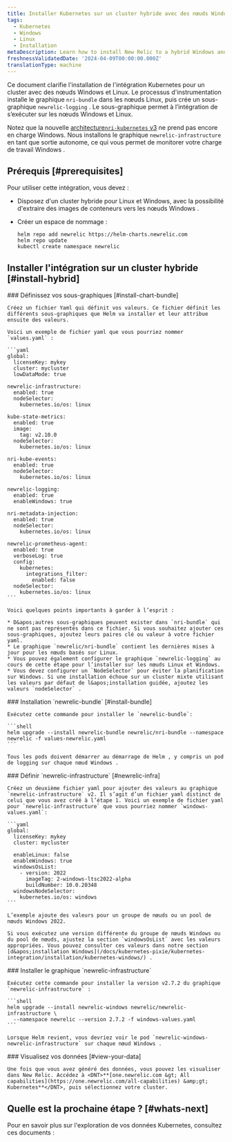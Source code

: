 ```yaml
---
title: Installer Kubernetes sur un cluster hybride avec des nœuds Windows et Linux
tags:
  - Kubernetes
  - Windows
  - Linux
  - Installation
metaDescription: Learn how to install New Relic to a hybrid Windows and Linux Kubernetes cluster.
freshnessValidatedDate: '2024-04-09T00:00:00.000Z'
translationType: machine
---
```


Ce document clarifie l&apos;installation de l&apos;intégration Kubernetes pour un cluster avec des nœuds Windows et Linux. Le processus d&apos;instrumentation installe le graphique `nri-bundle` dans les nœuds Linux, puis crée un sous-graphique `newrelic-logging` . Le sous-graphique permet à l’intégration de s’exécuter sur les nœuds Windows et Linux.

Notez que la nouvelle [architecture`nri-kubernetes` v3](/docs/kubernetes-pixie/kubernetes-integration/advanced-configuration/k8s-version2/changes-since-v3/) ne prend pas encore en charge Windows. Nous installons le graphique `newrelic-infrastructure` en tant que sortie autonome, ce qui vous permet de monitorer votre charge de travail Windows .

## Prérequis [#prerequisites]

Pour utiliser cette intégration, vous devez :

* Disposez d&apos;un cluster hybride pour Linux et Windows, avec la possibilité d&apos;extraire des images de conteneurs vers les nœuds Windows .

* Créer un espace de nommage :

  ```shell
  helm repo add newrelic https://helm-charts.newrelic.com
  helm repo update
  kubectl create namespace newrelic
  ```

## Installer l&apos;intégration sur un cluster hybride [#install-hybrid]

<Steps>
  <Step>
    ### Définissez vos sous-graphiques [#install-chart-bundle]

    Créez un fichier Yaml qui définit vos valeurs. Ce fichier définit les différents sous-graphiques que Helm va installer et leur attribue ensuite des valeurs.

    Voici un exemple de fichier yaml que vous pourriez nommer `values.yaml` :

    ```yaml
    global:
      licenseKey: mykey
      cluster: mycluster
      lowDataMode: true

    newrelic-infrastructure:
      enabled: true
      nodeSelector:
        kubernetes.io/os: linux

    kube-state-metrics:
      enabled: true
      image:
        tag: v2.10.0
      nodeSelector:
        kubernetes.io/os: linux

    nri-kube-events:
      enabled: true
      nodeSelector:
        kubernetes.io/os: linux

    newrelic-logging:
      enabled: true
      enableWindows: true

    nri-metadata-injection:
      enabled: true
      nodeSelector:
        kubernetes.io/os: linux

    newrelic-prometheus-agent:
      enabled: true
      verboseLog: true
      config:
        kubernetes:
          integrations_filter:
            enabled: false
      nodeSelector:
        kubernetes.io/os: linux
    ```

    Voici quelques points importants à garder à l’esprit :

    * D&apos;autres sous-graphiques peuvent exister dans `nri-bundle` qui ne sont pas représentés dans ce fichier. Si vous souhaitez ajouter ces sous-graphiques, ajoutez leurs paires clé ou valeur à votre fichier yaml.
    * Le graphique `newrelic/nri-bundle` contient les dernières mises à jour pour les nœuds basés sur Linux.
    * Vous pouvez également configurer le graphique `newrelic-logging` au cours de cette étape pour l’installer sur les nœuds Linux et Windows.
    * Vous devez configurer un `NodeSelector` pour éviter la planification sur Windows. Si une installation échoue sur un cluster mixte utilisant les valeurs par défaut de l&apos;installation guidée, ajoutez les valeurs `nodeSelector` .
  </Step>

  <Step>
    ### Installation `newrelic-bundle` [#install-bundle]

    Exécutez cette commande pour installer le `newrelic-bundle`:

    ```shell
    helm upgrade --install newrelic-bundle newrelic/nri-bundle --namespace newrelic -f values-newrelic.yaml
    ```

    Tous les pods doivent démarrer au démarrage de Helm , y compris un pod de logging sur chaque nœud Windows .
  </Step>

  <Step>
    ### Définir `newrelic-infrastructure` [#newrelic-infra]

    Créez un deuxième fichier yaml pour ajouter des valeurs au graphique `newrelic-infrastructure` v2. Il s’agit d’un fichier yaml distinct de celui que vous avez créé à l’étape 1. Voici un exemple de fichier yaml pour `newrelic-infrastructure` que vous pourriez nommer `windows-values.yaml`:

    ```yaml
    global:
      licenseKey: mykey
      cluster: mycluster

      enableLinux: false
      enableWindows: true
      windowsOsList:
        - version: 2022
          imageTag: 2-windows-ltsc2022-alpha
          buildNumber: 10.0.20348
      windowsNodeSelector:
        kubernetes.io/os: windows
    ```

    L’exemple ajoute des valeurs pour un groupe de nœuds ou un pool de nœuds Windows 2022.

    Si vous exécutez une version différente du groupe de nœuds Windows ou du pool de nœuds, ajustez la section `windowsOsList` avec les valeurs appropriées. Vous pouvez consulter ces valeurs dans notre section [d&apos;installation Windows](/docs/kubernetes-pixie/kubernetes-integration/installation/kubernetes-windows/) .
  </Step>

  <Step>
    ### Installer le graphique `newrelic-infrastructure`

    Exécutez cette commande pour installer la version v2.7.2 du graphique `newrelic-infrastructure` :

    ```shell
    helm upgrade --install newrelic-windows newrelic/newrelic-infrastructure \
      --namespace newrelic --version 2.7.2 -f windows-values.yaml
    ```

    Lorsque Helm revient, vous devriez voir le pod `newrelic-windows-newrelic-infrastructure` sur chaque nœud Windows .
  </Step>

  <Step>
    ### Visualisez vos données [#view-your-data]

    Une fois que vous avez généré des données, vous pouvez les visualiser dans New Relic. Accédez à <DNT>**[one.newrelic.com &gt; All capabilities](https://one.newrelic.com/all-capabilities) &amp;gt; Kubernetes**</DNT>, puis sélectionnez votre cluster.
  </Step>
</Steps>

## Quelle est la prochaine étape ? [#whats-next]

Pour en savoir plus sur l&apos;exploration de vos données Kubernetes, consultez ces documents :

<DocTiles>
  <DocTile title="Learn about Kubernetes cluster" path="/docs/kubernetes-pixie/kubernetes-integration/understand-use-data/kubernetes-cluster-explorer/" />

  <DocTile title="Query your Kubernetes data" path="/docs/kubernetes-pixie/kubernetes-integration/understand-use-data/kubernetes-cluster-explorer" />

  <DocTile title="Set alerts on Kubernetes" path="/docs/kubernetes-pixie/kubernetes-integration/installation/create-alerts" />
</DocTiles>